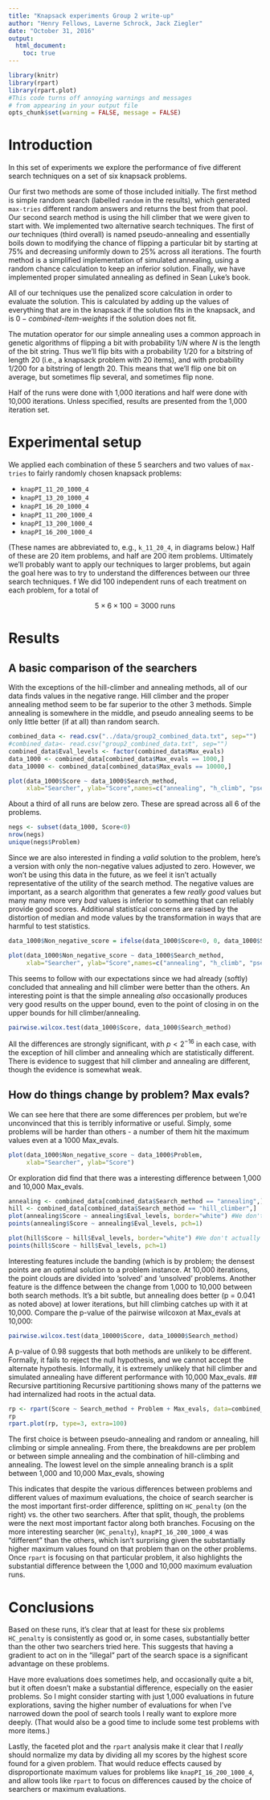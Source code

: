```yaml
---
title: "Knapsack experiments Group 2 write-up"
author: "Henry Fellows, Laverne Schrock, Jack Ziegler"
date: "October 31, 2016"
output: 
  html_document:
    toc: true
---
```



```r
library(knitr)
library(rpart)
library(rpart.plot)
#This code turns off annoying warnings and messages
# from appearing in your output file
opts_chunk$set(warning = FALSE, message = FALSE)
```

# Introduction

In this set of experiments we explore the performance of five different search techniques on a set of six knapsack problems. 

Our first two methods are some of those included initially. The first method is simple random search (labelled `random` in the results), which generated `max-tries` different random answers and returns the best from that pool. Our second search method is using the hill climber that we were given to start with. We implemented two alternative search techniques. The first of _our_ techniques (third overall) is named pseudo-annealing and essentially boils down to modifying the chance of flipping a particular bit by starting at 75% and decreasing uniformly down to 25% across all iterations. The fourth method is a simplified implementation of simulated annealing, using a random chance calculation to keep an inferior solution. Finally, we have implemented proper simulated annealing as defined in Sean Luke's book.

All of our techniques use the penalized score calculation in order to evaluate the solution. This is calculated by adding up the values of everything that are in the knapsack if the solution fits in the knapsack, and is $0 - \textit{combined-item-weights}$ if the solution does not fit.

The mutation operator for our simple annealing uses a common approach in genetic algorithms of flipping a bit with probability $1/N$ where $N$ is the length of the bit string. Thus we'll flip bits with a probability $1/20$ for a bitstring of length 20 (i.e., a knapsack problem with 20 items), and with probability $1/200$ for a bitstring of length 20. This means that we'll flip one bit on average, but sometimes flip several, and sometimes flip none.

Half of the runs were done with 1,000 iterations and half were done with 10,000 iterations. Unless specified, results are presented from the 1,000 iteration set.

# Experimental setup

We applied each combination of these 5 searchers and two values of `max-tries` to fairly randomly chosen knapsack problems:

* `knapPI_11_20_1000_4`
* `knapPI_13_20_1000_4` 
* `knapPI_16_20_1000_4`
* `knapPI_11_200_1000_4`
* `knapPI_13_200_1000_4`
* `knapPI_16_200_1000_4`

(These names are abbreviated to, e.g., `k_11_20_4`, in diagrams below.) Half of these are 20 item problems, and half are 200 item problems. Ultimately we'll probably want to apply our techniques to larger problems, but again the goal here was to try to understand the differences between our three search techniques.
f
We did 100 independent runs of each treatment on each problem, for a total of

$$5 \times 6 \times 100 = 3000 \textrm{ runs}$$

# Results

## A basic comparison of the searchers

With the exceptions of the hill-climber and annealing methods, all of our data finds values in the negative range. Hill climber and the proper annealing method seem to be far superior to the other 3 methods. Simple annealing is somewhere in the middle, and pseudo annealing seems to be only little better (if at all) than random search. 

```r
combined_data <- read.csv("../data/group2_combined_data.txt", sep="")
#combined_data<- read.csv("group2_combined_data.txt", sep="")
combined_data$Eval_levels <- factor(combined_data$Max_evals)
data_1000 <- combined_data[combined_data$Max_evals == 1000,]
data_10000 <- combined_data[combined_data$Max_evals == 10000,]

plot(data_1000$Score ~ data_1000$Search_method,
     xlab="Searcher", ylab="Score",names=c("annealing", "h_climb", "pseudo_a", "random", "simple_a"))
```

About a third of all runs are below zero. These are spread across all 6 of the problems.

```r
negs <- subset(data_1000, Score<0)
nrow(negs)
unique(negs$Problem)
```

Since we are also interested in finding a *valid* solution to the problem, here's a version with only the non-negative values adjusted to zero. However, we won't be using this data in the future, as we feel it isn't actually representative of the utility of the search method. The negative values are important, as a search algorithm that generates a few *really good* values but many many more very *bad* values is inferior to something that can reliably provide good scores. Additional statistical concerns are raised by the distortion of median and mode values by the transformation in ways that are harmful to test statistics.

```r
data_1000$Non_negative_score = ifelse(data_1000$Score<0, 0, data_1000$Score)

plot(data_1000$Non_negative_score ~ data_1000$Search_method,
     xlab="Searcher", ylab="Score",names=c("annealing", "h_climb", "pseudo_a", "random", "simple_a"))
```

This seems to follow with our expectations since we had already (softly) concluded that annealing and hill climber were better than the others. An interesting point is that the simple annealing *also* occasionally produces very good results on the upper bound, even to the point of closing in on the upper bounds for hill climber/annealing.

```r
pairwise.wilcox.test(data_1000$Score, data_1000$Search_method)
```

All the differences are strongly significant, with $p<2^{-16}$ in each case, with the exception of hill climber and annealing which are statistically different. There is evidence to suggest that hill climber and annealing are different, though the evidence is somewhat weak.

## How do things change by problem? Max evals?

We can see here that there are some differences per problem, but we're unconvinced that this is terribly informative or useful. Simply, some problems will be harder than others - a number of them hit the maximum values even at a 1000 Max_evals.

```r
plot(data_1000$Non_negative_score ~ data_1000$Problem,
     xlab="Searcher", ylab="Score")
```

Or exploration did find that there was a interesting difference between 1,000 and 10,000 Max_evals.
```r
annealing <- combined_data[combined_data$Search_method == "annealing",]
hill <- combined_data[combined_data$Search_method == "hill_climber",]
plot(annealing$Score ~ annealing$Eval_levels, border="white") #We don't actually want the boxplot here. 
points(annealing$Score ~ annealing$Eval_levels, pch=1)

plot(hill$Score ~ hill$Eval_levels, border="white") #We don't actually want the boxplot here.
points(hill$Score ~ hill$Eval_levels, pch=1)
```
Interesting features include the banding (which is by problem; the densest points are an optimal solution to a problem instance. At 10,000 iterations, the point clouds are divided into 'solved' and 'unsolved' problems. Another feature is the diffence between the change from 1,000 to 10,000 between both search methods. It's a bit subtle, but annealing does better (p = 0.041 as noted above) at  lower iterations, but hill climbing catches up with it at 10,000. Compare the p-value of the pairwise wilcoxon at Max_evals at 10,000:

```r
pairwise.wilcox.test(data_10000$Score, data_10000$Search_method)
```
A p-value of 0.98 suggests that both methods are unlikely to be different. Formally, it fails to reject the null hypothesis, and we cannot accept the alternate hypothesis. Informally, it is extremely unlikely that hill climber and simulated annealing have different performance with 10,000 Max_evals.
## Recursive partitioning
Recursive partitioning shows many of the patterns we had internalized had roots in the actual data. 

```r
rp <- rpart(Score ~ Search_method + Problem + Max_evals, data=combined_data)
rp
rpart.plot(rp, type=3, extra=100)
```

The first choice is between pseudo-annealing and random or annealing, hill climbing or simple annealing. From there, the breakdowns are per problem or between simple annealing and the combination of hill-climbing and annealing. The lowest level on the simple annealing branch is a split between 1,000 and 10,000 Max_evals, showing


This indicates that despite the various differences between problems and different values of maximum evaluations, the choice of search searcher is the most important first-order difference, splitting on `HC_penalty` (on the right) vs. the other two searchers. After that split, though, the problems were the next most important factor along both branches. Focusing on the more interesting searcher (`HC_penalty`), `knapPI_16_200_1000_4` was "different" than the others, which isn't surprising given the substantially higher maximum values found on that problem than on the other problems. Once `rpart` is focusing on that particular problem, it also highlights the substantial difference between the 1,000 and 10,000 maximum evaluation runs.

# Conclusions

Based on these runs, it's clear that at least for these six problems `HC_penalty` is consistently as good or, in some cases, substantially better than the other two searchers tried here. This suggests that having a gradient to act on in the "illegal" part of the search space is a significant advantage on these problems.

Have more evaluations does sometimes help, and occasionally quite a bit, but it often doesn't make a substantial difference, especially on the easier problems. So I might consider starting with just 1,000 evaluations in future explorations, saving the higher number of evaluations for when I've narrowed down the pool of search tools I really want to explore more deeply. (That would also be a good time to include some test problems with more items.)

Lastly, the faceted plot and the `rpart` analysis make it clear that I _really_ should normalize my data by dividing all my scores by the highest score found for a given problem. That would reduce effects caused by disproportionate maximum values for problems like `knapPI_16_200_1000_4`, and allow tools like `rpart` to focus on differences caused by the choice of searchers or maximum evaluations.
